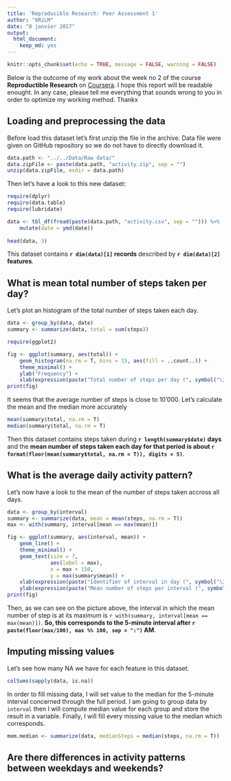 ```yaml
---
title: 'Reproducible Research: Peer Assessment 1'
author: "6RiLM"
date: "8 janvier 2017"
output:
  html_document:
    keep_md: yes
---
```


```r
knitr::opts_chunk$set(echo = TRUE, message = FALSE, warning = FALSE)
```

Below is the outcome of my work about the week no 2 of the course **Reproductible Research** on [Coursera](https://www.coursera.org/learn/reproducible-research).
I hope this report will be readable enought. In any case, please tell me everything that sounds wrong to you in order to optimize my working method. Thankx



## Loading and preprocessing the data

Before load this dataset let's first unzip the file in the archive. Data file were given on GitHub repository so we do not have to directly download it.

```r
data.path <- "../../Data/Raw data/"
data.zipFile <- paste(data.path, "activity.zip", sep = "")
unzip(data.zipFile, exdir = data.path)
```

Then let's have a look to this new dataset:  

```r
require(dplyr)
require(data.table)
require(lubridate)

data <- tbl_df(fread(paste(data.path, "activity.csv", sep = ""))) %>%
    mutate(date = ymd(date))
               
head(data, 3)
```

This dataset contains **`r dim(data)[1]` records** described by **`r dim(data)[2]` features**.



## What is mean total number of steps taken per day?

Let's plot an histogram of the total number of steps taken each day.
```r
data <- group_by(data, date)
summary <- summarize(data, total = sum(steps))

require(ggplot2)

fig <- ggplot(summary, aes(total)) +
    geom_histogram(na.rm = T, bins = 15, aes(fill = ..count..)) + 
    theme_minimal() +
    ylab("Frequency") +
    xlab(expression(paste("Total number of steps per day (", symbol("\306"), ")")))
print(fig)
```

It seems that the average number of steps is close to 10'000. Let's calculate the mean and the median more accurately
```r
mean(summary$total, na.rm = T)
median(summary$total, na.rm = T)
```

Then this dataset contains steps taken during **`r length(summary$date)` days** and the **mean number of steps taken each day for that period is about `r format(floor(mean(summary$total, na.rm = T)), digits = 5)`**.



## What is the average daily activity pattern?

Let's now have a look to the mean of the number of steps taken accross all days.
```r
data <- group_by(interval)
summary <- summarize(data, mean = mean(steps, na.rm = T))
max <- with(summary, interval[mean == max(mean)])

fig <- ggplot(summary, aes(interval, mean)) +
    geom_line() +
    theme_minimal() +
    geom_text(size = 7,
              aes(label = max),
              x = max + 150,
              y = max(summary$mean)) +
    xlab(expression(paste("Identifier of interval in day (", symbol("\306"), ")"))) + 
    ylab(expression(paste("Mean number of steps per interval (", symbol("\306"), ")")))
print(fig)
```

Then, as we can see on the picture above, the interval in which the mean number of step is at its maximum is `r with(summary, interval[mean == max(mean)])`. **So, this corresponds to the 5-minute interval after `r paste(floor(max/100), max %% 100, sep = ":")` AM**.

## Imputing missing values

Let's see how many NA we have for each feature in this dataset.
```r
colSums(sapply(data, is.na))
```

In order to fill missing data, I will set value to the median for the 5-minute interval concerned through the full period. I am going to group data by `interval` then I will compute median value for each group and store the result in a variable. Finally, I will fill every missing value to the median which corresponds.

```r
mem.median <- summarize(data, medianSteps = median(steps, na.rm = T))
```


## Are there differences in activity patterns between weekdays and weekends?
